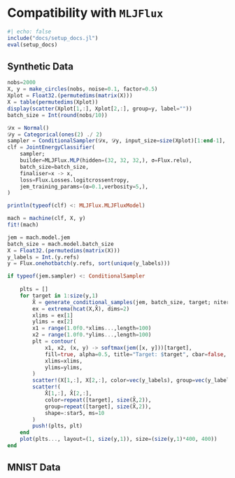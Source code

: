 # Compatibility with `MLJFlux`

```julia
#| echo: false
include("docs/setup_docs.jl")
eval(setup_docs)
```

## Synthetic Data

```julia
nobs=2000
X, y = make_circles(nobs, noise=0.1, factor=0.5)
Xplot = Float32.(permutedims(matrix(X)))
X = table(permutedims(Xplot))
display(scatter(Xplot[1,:], Xplot[2,:], group=y, label=""))
batch_size = Int(round(nobs/10))
```

```julia
𝒟x = Normal()
𝒟y = Categorical(ones(2) ./ 2)
sampler = ConditionalSampler(𝒟x, 𝒟y, input_size=size(Xplot)[1:end-1], batch_size=batch_size)
clf = JointEnergyClassifier(
    sampler;
    builder=MLJFlux.MLP(hidden=(32, 32, 32,), σ=Flux.relu),
    batch_size=batch_size,
    finaliser=x -> x,
    loss=Flux.Losses.logitcrossentropy,
    jem_training_params=(α=0.1,verbosity=5,),
)
```

```julia
println(typeof(clf) <: MLJFlux.MLJFluxModel)
```

```julia
mach = machine(clf, X, y)
fit!(mach)
```

```julia
jem = mach.model.jem
batch_size = mach.model.batch_size
X = Float32.(permutedims(matrix(X)))
y_labels = Int.(y.refs)
y = Flux.onehotbatch(y.refs, sort(unique(y_labels)))
```

```julia
if typeof(jem.sampler) <: ConditionalSampler
    
    plts = []
    for target in 1:size(y,1)
        X̂ = generate_conditional_samples(jem, batch_size, target; niter=1000) 
        ex = extrema(hcat(X,X̂), dims=2)
        xlims = ex[1]
        ylims = ex[2]
        x1 = range(1.0f0.*xlims...,length=100)
        x2 = range(1.0f0.*ylims...,length=100)
        plt = contour(
            x1, x2, (x, y) -> softmax(jem([x, y]))[target], 
            fill=true, alpha=0.5, title="Target: $target", cbar=false,
            xlims=xlims,
            ylims=ylims,
        )
        scatter!(X[1,:], X[2,:], color=vec(y_labels), group=vec(y_labels), alpha=0.5)
        scatter!(
            X̂[1,:], X̂[2,:], 
            color=repeat([target], size(X̂,2)), 
            group=repeat([target], size(X̂,2)), 
            shape=:star5, ms=10
        )
        push!(plts, plt)
    end
    plot(plts..., layout=(1, size(y,1)), size=(size(y,1)*400, 400))
end
```

## MNIST Data

